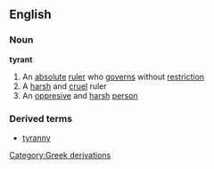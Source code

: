 ==English==
===Noun===
'''tyrant'''
{{wikipedia}}
#An [[absolute]] [[ruler]] who [[govern]]s without [[restriction]]
#A [[harsh]] and [[cruel]] ruler
#An [[oppresive]] and [[harsh]] [[person]]
[[Category:Greek derivations]]
===Derived terms===
*[[tyranny]]